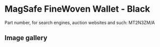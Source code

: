 # MagSafe FineWoven Wallet - Black

Part number, for search engines, auction websites and such: MT2N3ZM/A

## Image gallery

<div style={{ width: "768px" }}>
  <GalleryComponent
    images={[
      {
        original: "/everysource/MT2N3",
        thumbnail: "/everypreview/MT2N3",
      },
      {
        original: "/everysource/MT2N3_AV1",
        thumbnail: "/everypreview/MT2N3_AV1",
      },
      {
        original: "/everysource/MT2N3_AV2",
        thumbnail: "/everypreview/MT2N3_AV2",
      },
      {
        original: "/everysource/MT2N3_AV3",
        thumbnail: "/everypreview/MT2N3_AV3",
      },
      {
        original: "/everysource/MT2N3_AV4",
        thumbnail: "/everypreview/MT2N3_AV4",
      }
    ]}
  />
</div>